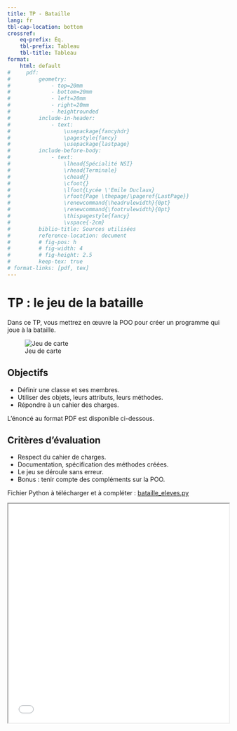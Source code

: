 ---
title: TP - Bataille
lang: fr
tbl-cap-location: bottom
crossref: 
    eq-prefix: Éq.
    tbl-prefix: Tableau
    tbl-title: Tableau
format:
    html: default
#     pdf: 
#         geometry:
#             - top=20mm
#             - bottom=20mm
#             - left=20mm
#             - right=20mm
#             - heightrounded
#         include-in-header:
#             - text:
#                 \usepackage{fancyhdr}
#                 \pagestyle{fancy}
#                 \usepackage{lastpage}
#         include-before-body:
#             - text:
#                 \lhead{Spécialité NSI} 
#                 \rhead{Terminale}
#                 \chead{} 
#                 \cfoot{}
#                 \lfoot{Lycée \'Emile Duclaux}
#                 \rfoot{Page \thepage/\pageref{LastPage}}
#                 \renewcommand{\headrulewidth}{0pt}
#                 \renewcommand{\footrulewidth}{0pt}
#                 \thispagestyle{fancy}
#                 \vspace{-2cm}
#         biblio-title: Sources utilisées
#         reference-location: document
#         # fig-pos: h
#         # fig-width: 4
#         # fig-height: 2.5
#         keep-tex: true
# format-links: [pdf, tex]
---

# TP : le jeu de la bataille

Dans ce TP, vous mettrez en œuvre la POO pour créer un programme qui joue à la bataille.

![Jeu de carte](card-game.jpg)

::: {.callout-note}
## Objectifs

* Définir une classe et ses membres.
* Utiliser des objets, leurs attributs, leurs méthodes.
* Répondre à un cahier des charges.
:::

L'énoncé au format PDF est disponible ci-dessous.

::: {.callout-warning}
## Critères d'évaluation

* Respect du cahier de charges.
* Documentation, spécification des méthodes créées.
* Le jeu se déroule sans erreur.
* Bonus : tenir compte des compléments sur la POO.
:::

Fichier Python à télécharger et à compléter : [bataille_eleves.py](bataille_eleves.py)

<iframe src="TP_POO.pdf" width="100%" height="500px"> </iframe>
